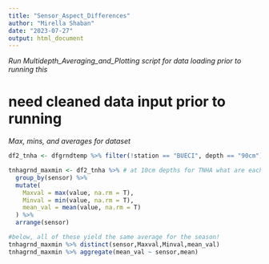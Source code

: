 ```yaml
---
title: "Sensor_Aspect_Differences"
author: "Mirella Shaban"
date: "2023-07-27"
output: html_document
---
```


*Run Multidepth_Averaging_and_Plotting script for data loading prior to running this*

# need cleaned data input prior to running

*Max, mins, and averages for dataset*
```r
df2_tnha <- dfgrndtemp %>% filter(!station == "BUECI", depth == "90cm")

tnhagrnd_maxmin <- df2_tnha %>% # at 10cm depths for TNHA what are each sensors maximum and minimum values
  group_by(sensor) %>%
  mutate(
    Maxval = max(value, na.rm = T),
    Minval = min(value, na.rm = T),
    mean_val = mean(value, na.rm = T)
  ) %>%
  arrange(sensor)

#below, all of these yield the same average for the season!
tnhagrnd_maxmin %>% distinct(sensor,Maxval,Minval,mean_val)
tnhagrnd_maxmin %>% aggregate(mean_val ~ sensor,mean)

```

